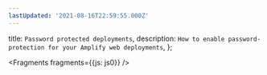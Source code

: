 ```yaml
---
lastUpdated: '2021-08-16T22:59:55.000Z'
---
```

  title: `Password protected deployments`,
  description: `How to enable password-protection for your Amplify web deployments`,
};


<Fragments fragments={{js: js0}} />
